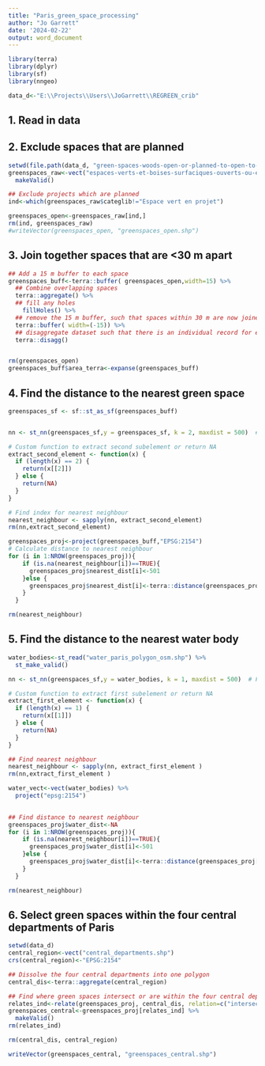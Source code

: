 ```yaml
---
title: "Paris_green_space_processing"
author: "Jo Garrett"
date: '2024-02-22'
output: word_document
---
```


```r
library(terra)
library(dplyr)
library(sf)
library(nngeo)

data_d<-"E:\\Projects\\Users\\JoGarrett\\REGREEN_crib"
```

## 1. Read in data
## 2. Exclude spaces that are planned
```r
setwd(file.path(data_d, "green-spaces-woods-open-or-planned-to-open-to-the-public"))
greenspaces_raw<-vect("espaces-verts-et-boises-surfaciques-ouverts-ou-en-projets-douverture-au-public.shp") %>%
  makeValid()

## Exclude projects which are planned
ind<-which(greenspaces_raw$categlib!="Espace vert en projet")

greenspaces_open<-greenspaces_raw[ind,]
rm(ind, greenspaces_raw)
#writeVector(greenspaces_open, "greenspaces_open.shp")

```


## 3. Join together spaces that are <30 m apart
```r

## Add a 15 m buffer to each space
greenspaces_buff<-terra::buffer( greenspaces_open,width=15) %>%
  ## Combine overlapping spaces
  terra::aggregate() %>%
  ## fill any holes 
    fillHoles() %>%
  ## remove the 15 m buffer, such that spaces within 30 m are now joined 
  terra::buffer( width=(-15)) %>%
  ## disaggregate dataset such that there is an individual record for each polygon
  terra::disagg()


rm(greenspaces_open)
greenspaces_buff$area_terra<-expanse(greenspaces_buff)
```

## 4. Find the distance to the nearest green space
```r

greenspaces_sf <- sf::st_as_sf(greenspaces_buff)


nn <- st_nn(greenspaces_sf,y = greenspaces_sf, k = 2, maxdist = 500)  # Finding 2 nearest neighbors, the first one will be itself

# Custom function to extract second subelement or return NA
extract_second_element <- function(x) {
  if (length(x) == 2) {
    return(x[[2]])
  } else {
    return(NA)
  }
}

# Find index for nearest neighbour
nearest_neighbour <- sapply(nn, extract_second_element)
rm(nn,extract_second_element)

greenspaces_proj<-project(greenspaces_buff,"EPSG:2154")
# Calculate distance to nearest neighbour
for (i in 1:NROW(greenspaces_proj)){
    if (is.na(nearest_neighbour[i])==TRUE){
      greenspaces_proj$nearest_dist[i]<-501
    }else {
      greenspaces_proj$nearest_dist[i]<-terra::distance(greenspaces_proj[i,],greenspaces_proj[nearest_neighbour[i],])
    }
  }

rm(nearest_neighbour)

```

## 5. Find the distance to the nearest water body
```r
water_bodies<-st_read("water_paris_polygon_osm.shp") %>%
  st_make_valid()

nn <- st_nn(greenspaces_sf,y = water_bodies, k = 1, maxdist = 500)  # Finding nearest neighbors

# Custom function to extract first subelement or return NA
extract_first_element <- function(x) {
  if (length(x) == 1) {
    return(x[[1]])
  } else {
    return(NA)
  }
}

## Find nearest neighbour
nearest_neighbour <- sapply(nn, extract_first_element )
rm(nn,extract_first_element )

water_vect<-vect(water_bodies) %>%
  project("epsg:2154")
  

## Find distance to nearest neighbour
greenspaces_proj$water_dist<-NA
for (i in 1:NROW(greenspaces_proj)){
    if (is.na(nearest_neighbour[i])==TRUE){
      greenspaces_proj$water_dist[i]<-501
    }else {
      greenspaces_proj$water_dist[i]<-terra::distance(greenspaces_proj[i,],water_vect[nearest_neighbour[i],])
    }
  }

rm(nearest_neighbour)

```

## 6. Select green spaces within the four central departments of Paris
```r

setwd(data_d)
central_region<-vect("central_departments.shp") 
crs(central_region)<-"EPSG:2154"

## Dissolve the four central departments into one polygon
central_dis<-terra::aggregate(central_region)

## Find where green spaces intersect or are within the four central departments
relates_ind<-relate(greenspaces_proj, central_dis, relation=c("intersects", "within"))
greenspaces_central<-greenspaces_proj[relates_ind] %>%
  makeValid()
rm(relates_ind)

rm(central_dis, central_region)

writeVector(greenspaces_central, "greenspaces_central.shp")
```





